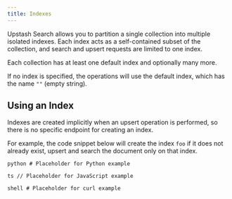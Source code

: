 ```yaml
---
title: Indexes
---
```


Upstash Search allows you to partition a single collection into multiple isolated indexes.
Each index acts as a self-contained subset of the collection,
and search and upsert requests are limited to one index.

Each collection has at least one default index and optionally many more.

If no index is specified, the operations will use the default index,
which has the name `""` (empty string).

## Using an Index

Indexes are created implicitly when an upsert operation is performed,
so there is no specific endpoint for creating an index.

For example, the code snippet below will create the index `foo` if it does not already exist,
upsert and search the document only on that index.

<Tabs>

<Tab title="Python">```python # Placeholder for Python example ```</Tab>

<Tab title="JavaScript">```ts // Placeholder for JavaScript example ```</Tab>

<Tab title="curl">```shell # Placeholder for curl example ```</Tab>

</Tabs>
